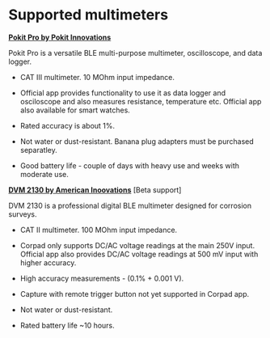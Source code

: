 
# Supported multimeters


[**Pokit Pro by Pokit Innovations**](https://shop.pokitmeter.com/en-ca/products/pokit-pro)

Pokit Pro is a versatile BLE multi-purpose multimeter, oscilloscope, and data logger.

- CAT III multimeter. 10 MOhm input impedance.

- Official app provides functionality to use it as data logger and osciloscope and also measures resistance, temperature etc. Official app also available for smart watches.

- Rated accuracy is about 1%.

- Not water or dust-resistant. Banana plug adapters must be purchased separatley.

- Good battery life - couple of days with heavy use and weeks with moderate use.


[**DVM 2130 by American Inoovations**](https://www.aiworldwide.com/sub-product/dvm2130-digital-voltmeter/) [Beta support]

DVM 2130 is a professional digital BLE multimeter designed for corrosion surveys.

- CAT II multimeter. 100 MOhm input impedance.

- Corpad only supports DC/AC voltage readings at the main 250V input. Official app also provides DC/AC voltage readings at 500 mV input with higher accuracy.

- High accuracy measurements - (0.1% + 0.001 V).

- Capture with remote trigger button not yet supported in Corpad app.

- Not water or dust-resistant.

- Rated battery life ~10 hours.


